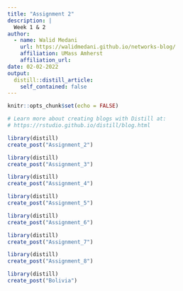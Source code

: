 ```yaml
---
title: "Assignment 2"
description: |
  Week 1 & 2
author:
  - name: Walid Medani 
    url: https://walidmedani.github.io/networks-blog/
    affiliation: UMass Amherst
    affiliation_url: 
date: 02-02-2022
output:
  distill::distill_article:
    self_contained: false
---
```


```r
knitr::opts_chunk$set(echo = FALSE)

# Learn more about creating blogs with Distill at:
# https://rstudio.github.io/distill/blog.html

```

```r
library(distill)
create_post("Assignment_2")
```
```r
library(distill)
create_post("Assignment_3")
```

```r
library(distill)
create_post("Assignment_4")
```

```r
library(distill)
create_post("Assignment_5")
```

```r
library(distill)
create_post("Assignment_6")
```

```r
library(distill)
create_post("Assignment_7")
```

```r
library(distill)
create_post("Assignment_8")
```

```r
library(distill)
create_post("Bolivia")
```